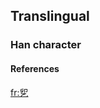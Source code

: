 ==Translingual==
===Han character===
{{Han char|rad=乙|as=05|sn=6|four=|canj=竹中弓 (HLN)}}
====References====
{{Han ref|kx=0084.141|dj=0171.190|hdz=10053.081|uh=4E6E|ud=20078}}



[[fr:乮]]